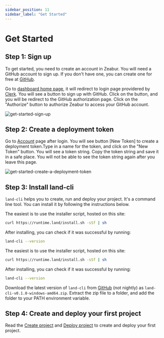 ```yaml
---
sidebar_position: 11
sidebar_label: "Get Started"
---
```



# Get Started

## Step 1: Sign up

To get started, you need to create an account in Zeabur. You will need a GitHub account to sign up. If you don't have one, you can create one for free at [GitHub](https://github.com/login).

Go to [dashboard home page](https://dash.runtime.land), it will redirect to login page providered by [Clerk](https://clerk.com). You will see a button to sign up with GitHub. Click on the button, and you will be redirect to the GitHub authorization page. Click on the "Authorize" button to authorize Zeabur to access your GitHub account.

![get-started-sign-up](/img/get-started/get-started-1.jpg)

## Step 2: Create a deployment token

Go to [Account](https://dash.runtime.land/account) page after login. You will see button [New Token] to create a deployment token.Type in a name for the token, and click on the "New Token" button. You will see a token string. Copy the token string and save it in a safe place. You will not be able to see the token string again after you leave this page.

![get-started-create-a-deployment-token](/img/get-started/get-started-2.jpg)

## Step 3: Install land-cli

`land-cli` helps you to create, run and deploy your project. It's a command line tool. You can install it by following the instructions below.

<Tabs>
  <TabItem value="linux" label="Linux" default>
<p>The easiest is to use the installer script, hosted on this site:</p>

```bash
curl https://runtime.land/install.sh -sSf | sh
```

After installing, you can check if it was successful by running:

```bash
land-cli --version
```

  </TabItem>
  <TabItem value="macos" label="MacOS">
<p>The easiest is to use the installer script, hosted on this site:</p>

```bash
curl https://runtime.land/install.sh -sSf | sh
```

After installing, you can check if it was successful by running:

```bash
land-cli --version
```

  </TabItem>
  <TabItem value="windows" label="Windows">

Download the latest version of `land-cli` from [GitHub](https://github.com/fuxiaohei/runtime-land/releases/) (not nightly) as `land-cli-v0.1.0-windows-amd64.zip`. Extract the zip file to a folder, and add the folder to your PATH environment variable.

  </TabItem>
</Tabs>

## Step 4: Create and deploy your first project

Read the [Create project](/docs/create-project) and [Deploy project](/docs/deploy-project) to create and deploy your first project.
